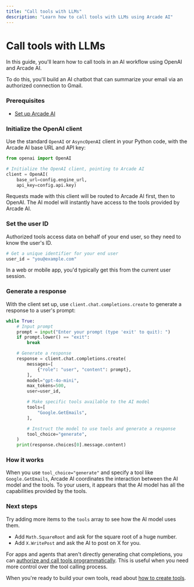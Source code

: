 ```yaml
---
title: "Call tools with LLMs"
description: "Learn how to call tools with LLMs using Arcade AI"
---
```


# Call tools with LLMs

In this guide, you'll learn how to call tools in an AI workflow using OpenAI and Arcade AI.

To do this, you'll build an AI chatbot that can summarize your email via an authorized connection to Gmail.

### Prerequisites

-   [Set up Arcade AI](/docs/guides/quickstart)

### Initialize the OpenAI client

Use the standard `OpenAI` or `AsyncOpenAI` client in your Python code, with the Arcade AI base URL and API key:

```python
from openai import OpenAI

# Initialize the OpenAI client, pointing to Arcade AI
client = OpenAI(
    base_url=config.engine_url,
    api_key=config.api.key)
```

Requests made with this client will be routed to Arcade AI first, then to OpenAI.
The AI model will instantly have access to the tools provided by Arcade AI.

### Set the user ID

Authorized tools access data on behalf of your end user, so they need to know the user's ID.

```python
# Get a unique identifier for your end user
user_id = "you@example.com"
```

In a web or mobile app, you'd typically get this from the current user session.

### Generate a response

With the client set up, use `client.chat.completions.create` to generate a response to a user's prompt:

```python
while True:
    # Input prompt
    prompt = input("Enter your prompt (type 'exit' to quit): ")
    if prompt.lower() == "exit":
        break

    # Generate a response
    response = client.chat.completions.create(
        messages=[
            {"role": "user", "content": prompt},
        ],
        model="gpt-4o-mini",
        max_tokens=500,
        user=user_id,

        # Make specific tools available to the AI model
        tools=[
            "Google.GetEmails",
        ],

        # Instruct the model to use tools and generate a response
        tool_choice="generate",
    )
    print(response.choices[0].message.content)
```

### How it works

When you use `tool_choice="generate"` and specify a tool like `Google.GetEmails`, Arcade AI coordinates the interaction between the AI model and the tools.
To your users, it appears that the AI model has all the capabilities provided by the tools.

### Next steps

Try adding more items to the `tools` array to see how the AI model uses them.

-   Add `Math.SquareRoot` and ask for the square root of a huge number.
-   Add `X.WritePost` and ask the AI to post on X for you.

For apps and agents that aren't directly generating chat completions, you can [authorize and call tools programmatically](/docs/guides/toolcalling).
This is useful when you need more control over the tool calling process.

When you're ready to build your own tools, read about [how to create tools](/docs/guides/customtools).
